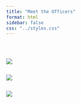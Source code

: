 ```yaml
---
title: "Meet the Officers"
format: html
sidebar: false
css: "../styles.css"
---
```


<br>

::::{columns}

:::{.column width="33%"}
![](../Images/Logos_Icons/discord.png)
:::

:::{.column width="33%"}
![](../Images/Logos_Icons/discord.png)
:::

:::{.column width="33%"}
![](../Images/Logos_Icons/discord.png)
:::
::::

<!-- <div class="row"> -->
<!--   <div class="column"> -->
<!--     <img src="../Images/Profiles/Kris2023.png" style="width:100%"> -->
<!--   </div> -->
<!-- </div> -->





